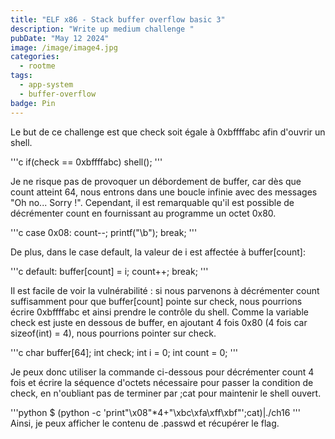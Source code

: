 ```yaml
---
title: "ELF x86 - Stack buffer overflow basic 3"
description: "Write up medium challenge "
pubDate: "May 12 2024"
image: /image/image4.jpg
categories:
  - rootme
tags:
  - app-system
  - buffer-overflow
badge: Pin
---
```


Le but de ce challenge est que check soit égale à 0xbffffabc afin d'ouvrir un shell.

'''c
if(check == 0xbffffabc)
        shell();
'''

Je ne risque pas de provoquer un débordement de buffer, car dès que count atteint 64, nous entrons dans une boucle infinie avec des messages "Oh no... Sorry !".
Cependant, il est remarquable qu'il est possible de décrémenter count en fournissant au programme un octet 0x80.

'''c
 case 0x08:
  count--;
  printf("\b");
  break;
'''

De plus, dans le case default, la valeur de i est affectée à buffer[count]:

'''c
 default:
  buffer[count] = i;
  count++;
  break;
'''

Il est facile de voir la vulnérabilité : si nous parvenons à décrémenter count suffisamment pour que buffer[count] pointe sur check, nous pourrions écrire 0xbffffabc et ainsi prendre le contrôle du shell.
Comme la variable check est juste en dessous de buffer, en ajoutant 4 fois 0x80 (4 fois car sizeof(int) = 4), nous pourrions pointer sur check.

'''c
char buffer[64];
  int check;
  int i = 0;
  int count = 0;
'''

Je peux donc utiliser la commande ci-dessous pour décrémenter count 4 fois et écrire la séquence d'octets nécessaire pour passer la condition de check, en n'oubliant pas de terminer par ;cat pour maintenir le shell ouvert.

'''python
  $ (python -c 'print"\x08"*4+"\xbc\xfa\xff\xbf"';cat)|./ch16
'''
Ainsi, je peux afficher le contenu de .passwd et récupérer le flag.
